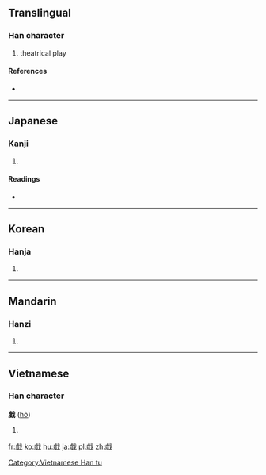 {{also|戯|戲}}
==Translingual==

===Han character===
{{Han char|rn=62|rad=戈|as=11|sn=15|four=|canj=卜一戈 (YMI)}}

# theatrical play

====References====
* {{Han ref|kx=0414.130|hdz=21411.100|uh=6231|ud=25137}}

----

==Japanese==

===Kanji===
{{ja-kanji|grade=|rs=戈11}}

# {{defn|lang=ja|sort=戈11}}

====Readings====
* {{ja-readings|on=[[ぎ]] (gi), [[き]] (ki)|kun=[[たわむれる]] (tawamureru), [[たわむれ]] (tawamure)}}

----

==Korean==

===Hanja===
{{ko-hanja|hangeul=[[희]], [[휘]]|eumhun=|rv=hui, hwi|mr=hŭi, hwi|y=huy, hwi}}

# {{defn|lang=ko|sort=戈11}}

----

==Mandarin==

===Hanzi===
{{cmn-hanzi|sim=戏|pin=[[xì]] ([[xi4]])|wg=hsi<sup>4</sup>}}

# {{defn|lang=cmn|sort=戈11}}

----

==Vietnamese==

===Han character===
'''戱''' ([[hô]])

# {{defn|lang=vi}}

[[Category:Vietnamese Han tu]]

[[fr:戱]]
[[ko:戱]]
[[hu:戱]]
[[ja:戱]]
[[pl:戱]]
[[zh:戱]]